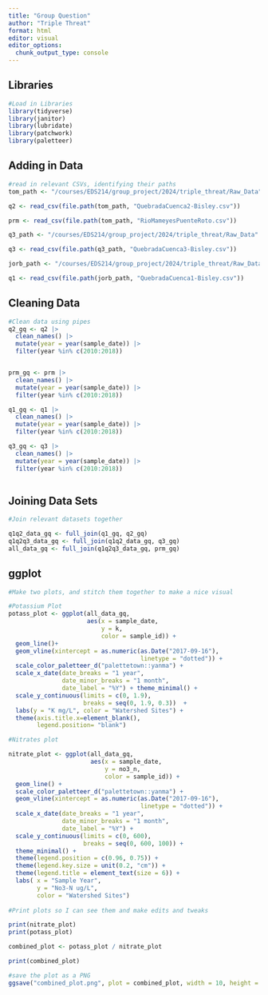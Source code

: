 ```yaml
---
title: "Group Question"
author: "Triple Threat"
format: html
editor: visual
editor_options: 
  chunk_output_type: console
---
```


## Libraries

```r
#Load in Libraries
library(tidyverse)
library(janitor)
library(lubridate)
library(patchwork)
library(paletteer)
```

## Adding in Data

```r
#read in relevant CSVs, identifying their paths
tom_path <- "/courses/EDS214/group_project/2024/triple_threat/Raw_Data"

q2 <- read_csv(file.path(tom_path, "QuebradaCuenca2-Bisley.csv"))

prm <- read_csv(file.path(tom_path, "RioMameyesPuenteRoto.csv"))

q3_path <- "/courses/EDS214/group_project/2024/triple_threat/Raw_Data"

q3 <- read_csv(file.path(q3_path, "QuebradaCuenca3-Bisley.csv"))

jorb_path <- "/courses/EDS214/group_project/2024/triple_threat/Raw_Data"

q1 <- read_csv(file.path(jorb_path, "QuebradaCuenca1-Bisley.csv"))
```

## Cleaning Data

```r
#Clean data using pipes
q2_gq <- q2 |>
  clean_names() |>
  mutate(year = year(sample_date)) |> 
  filter(year %in% c(2010:2018))


prm_gq <- prm |> 
  clean_names() |> 
  mutate(year = year(sample_date)) |> 
  filter(year %in% c(2010:2018))

q1_gq <- q1 |> 
  clean_names() |>
  mutate(year = year(sample_date)) |>
  filter(year %in% c(2010:2018))

q3_gq <- q3 |> 
  clean_names() |>
  mutate(year = year(sample_date)) |>
  filter(year %in% c(2010:2018))
  
```

## Joining Data Sets

```r
#Join relevant datasets together

q1q2_data_gq <- full_join(q1_gq, q2_gq)
q1q2q3_data_gq <- full_join(q1q2_data_gq, q3_gq)
all_data_gq <- full_join(q1q2q3_data_gq, prm_gq)
```

## ggplot

```r
#Make two plots, and stitch them together to make a nice visual

#Potassium Plot
potass_plot <- ggplot(all_data_gq, 
                      aes(x = sample_date, 
                          y = k, 
                          color = sample_id)) + 
  geom_line()+
  geom_vline(xintercept = as.numeric(as.Date("2017-09-16"), 
                                     linetype = "dotted")) +
  scale_color_paletteer_d("palettetown::yanma") +
  scale_x_date(date_breaks = "1 year", 
               date_minor_breaks = "1 month", 
               date_label = "%Y") + theme_minimal() +
  scale_y_continuous(limits = c(0, 1.9), 
                     breaks = seq(0, 1.9, 0.3))  +
  labs(y = "K mg/L", color = "Watershed Sites") +
  theme(axis.title.x=element_blank(),
        legend.position= "blank")

#Nitrates plot

nitrate_plot <- ggplot(all_data_gq, 
                       aes(x = sample_date, 
                           y = no3_n, 
                           color = sample_id)) + 
  geom_line() +
  scale_color_paletteer_d("palettetown::yanma") +
  geom_vline(xintercept = as.numeric(as.Date("2017-09-16"), 
                                     linetype = "dotted")) +
  scale_x_date(date_breaks = "1 year", 
               date_minor_breaks = "1 month", 
               date_label = "%Y") +
  scale_y_continuous(limits = c(0, 600), 
                     breaks = seq(0, 600, 100)) +
  theme_minimal() +
  theme(legend.position = c(0.96, 0.75)) +
  theme(legend.key.size = unit(0.2, "cm")) +
  theme(legend.title = element_text(size = 6)) +
  labs( x = "Sample Year",
        y = "No3-N ug/L",
        color = "Watershed Sites")
  
#Print plots so I can see them and make edits and tweaks

print(nitrate_plot)
print(potass_plot)

combined_plot <- potass_plot / nitrate_plot

print(combined_plot)

#save the plot as a PNG
ggsave("combined_plot.png", plot = combined_plot, width = 10, height = 8, dpi = 300)
```
